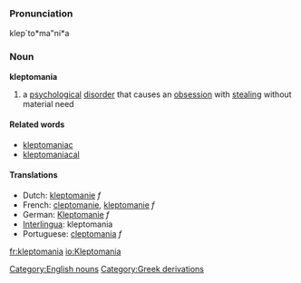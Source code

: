 ===Pronunciation===
klep`to*ma"ni*a

===Noun===
'''kleptomania'''

# a [[psychological]] [[disorder]] that causes an [[obsession]] with [[steal]]ing without material need

====Related words====
* [[kleptomaniac]]
* [[kleptomaniacal]]

====Translations====
*Dutch: [[kleptomanie]] ''f''
*French: [[cleptomanie]], [[kleptomanie]] ''f''
*German: [[Kleptomanie]] ''f''
*[[Interlingua]]: kleptomania
*Portuguese: [[cleptomania]] ''f''

[[Category:English nouns]]
[[Category:Greek derivations]]
[[fr:kleptomania]]
[[io:Kleptomania]]